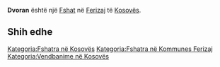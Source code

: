{{Fshat në Kosovës
 | Emri                = Dvoran
| sqi_N_name = Dvoran
| sqi_N_FULL_NAME_RO = Dvoran
| sqi_N_FULL_NAME_ND_RO = Dvoran
| sqi_N_SORT_NAME_RG = DVORAN
| sqi_N_FULL_NAME_RG = Dvoran
| sqi_N_FULL_NAME_ND_RG = Dvoran
| srp_N_name = Dvorane
| srp_N_FULL_NAME_RO = Dvorane
| srp_N_FULL_NAME_ND_RO = Dvorane
| srp_N_SORT_NAME_RG = DVORANE
| srp_N_FULL_NAME_RG = Dvorane
| srp_N_FULL_NAME_ND_RG = Dvorane
| srp_NS_name = Дворане
| srp_NS_FULL_NAME_RO = Дворане
| srp_NS_FULL_NAME_ND_RO = Дворане
| srp_NS_SORT_NAME_RG = ДВОРАНЕ
| srp_NS_FULL_NAME_RG = Дворане
| srp_NS_FULL_NAME_ND_RG = Дворане
| std_V_name = Duran
| std_V_FULL_NAME_RO = Duran
| std_V_FULL_NAME_ND_RO = Duran
| std_V_SORT_NAME_RG = DURAN
| std_V_FULL_NAME_RG = Duran
| std_V_FULL_NAME_ND_RG = Duran

 | Emri (Rasa dhanore) = 
 | Figura              = 
 | Shteti              = Kosovo
 | Komuna              = Ferizaj
 | Kodi postar         = 
 | Sipërfaqja          = 

 | Popullsia           = 

 | Regj. i popullsisë  = 
 | Dend. e popullsisë  = 
 | Faqja zyrtare       = 
 <!--- Koordinatat ----> 
 | Gjerësia            = 42.310556
 | Gjatësia            = 20.907222
 | Lartësia            = 
}}
'''Dvoran''' është një [[Fshat]] në [[Ferizaj]] të [[Kosovës]].

<!-- == Gjeografia == -->
<!-- == Historia == -->
<!-- == Demografia == -->
== Shih edhe ==
{{Komuna Ferizaj}}
{{Kosovo-Administrata-Cung}}

[[Kategoria:Fshatra në Kosovës]]
[[Kategoria:Fshatra në Kommunes Ferizaj]]
[[Kategoria:Vendbanime në Kosovës]]